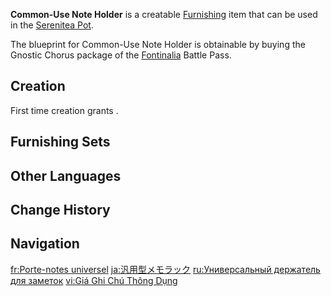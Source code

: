 {{Furnishing Infobox
|id             = 363361
|image          = Item Common-Use Note Holder.png
|category       = Ornaments
|subcategory    = Utensil
|quality        = 4
|adeptal_energy = 90
|load           = 85
|reduced_load   = 64
|description    = This type of note holder can often be found in [[Fontaine]], and can be used to hang different types of notes or documents.<br>The original specialized note holder was an incidental invention by a research group at the [[Fontaine Research Institute]]. The design's purpose was to accurately track the progress of various tasks. Therefore, the holder comes equipped with eight sections, divided along three different classification markers: "completed or incomplete," "important or not important," and "urgent or not urgent." However, this "standard" note holder has proved too complex, since ordinary citizens generally do not categorize their notes in such detail. As a result, the "universal" or "common-use" type with only two sections has become a common sight in stores.
|mention        = Fontaine Research Institute
|blueprint      = [[Fontinalia]] Battle Pass: Gnostic Chorus
|battlepass     = Fontinalia
}}
'''Common-Use Note Holder''' is a creatable [[Furnishing]] item that can be used in the [[Serenitea Pot]].

The blueprint for Common-Use Note Holder is obtainable by buying the Gnostic Chorus package of the [[Fontinalia]] Battle Pass.

==Creation==
First time creation grants {{Item|Trust|24|x=90}}.
{{Recipe
|type = Creation
|time = 16h
|Iron Chunk = 8
|White Iron Chunk = 4
|sort = Iron Chunk;White Iron Chunk
}}

==Furnishing Sets==
{{Craft Usage|type=Furnishing Set}}

==Other Languages==
{{Other Languages
|en      = Common-Use Note Holder
|zhs     = 通用型便签架
|zhs_rm  = 
|zht     = 通用型便條架
|zht_rm  = 
|zh_tl   = 
|ja      = 汎用型メモラック
|ja_rm   = Han'you-gata Memo Rakku
|ja_tl   = Generic Memo Rack
|ko      = 범용형 메모 걸이
|ko_tl   = Common-Use Memo Holder
|es      = Soporte para notas universal
|es_tl   = Universal Notes Holder
|fr      = Porte-notes universel
|fr_tl   = Universal Note Holder
|ru      = Универсальный держатель для заметок
|ru_tl   = 
|th      = ชั้นวางโน้ตทั่วไป
|th_rm   = 
|th_tl   = 
|vi      = Giá Ghi Chú Thông Dụng
|vi_tl   = 
|de      = Universal-Notizenhalter
|de_tl   = Universal Note Holder
|id      = Penyangga Catatan Universal
|id_tl   = Universal Note Holder
|pt      = Porta-Anotações Comum
|pt_tl   = 
|tr      = Ortak Kullanımlı Notluk
|tr_tl   = 
|it      = Portabiglietti comune
|it_tl   = 
}}

==Change History==
{{Change History|4.3}}

==Navigation==
{{Furnishing Navbox|interior}}

[[fr:Porte-notes universel]]
[[ja:汎用型メモラック]]
[[ru:Универсальный держатель для заметок]]
[[vi:Giá Ghi Chú Thông Dụng]]